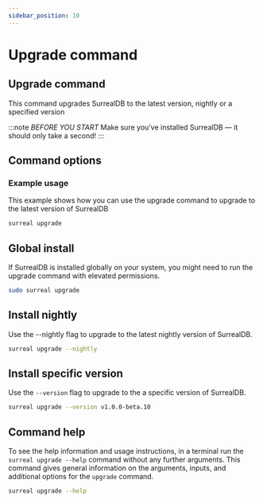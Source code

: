 ```yaml
---
sidebar_position: 10
---
```



# Upgrade command

## Upgrade command

This command upgrades SurrealDB to the latest version, nightly or a specified version

:::note
 <em>BEFORE YOU START</em> Make sure you’ve installed SurrealDB — it should only take a second! 
:::

## Command options

<TableImportComponent data={data} />

### Example usage
This example shows how you can use the upgrade command to upgrade to the latest version of SurrealDB

```bash
surreal upgrade
```

## Global install
If SurrealDB is installed globally on your system, you might need to run the upgrade command with elevated permissions.

```bash
sudo surreal upgrade
```

## Install nightly 
Use the --nightly flag to upgrade to the latest nightly version of SurrealDB.

```bash
surreal upgrade --nightly
```

## Install specific version
Use the `--version` flag to upgrade to the a specific version of SurrealDB.

```bash
surreal upgrade --version v1.0.0-beta.10
```

## Command help
To see the help information and usage instructions, in a terminal run the `surreal upgrade --help` command without any further arguments. This command gives general information on the arguments, inputs, and additional options for the `upgrade` command.

```bash
surreal upgrade --help
```

<CommandHelp />